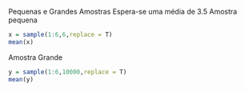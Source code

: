 Pequenas e Grandes Amostras
Espera-se uma média de 3.5
Amostra pequena
```{r}
x = sample(1:6,6,replace = T)
mean(x)
```
Amostra Grande
```{r}
y = sample(1:6,10000,replace = T)
mean(y)
```

